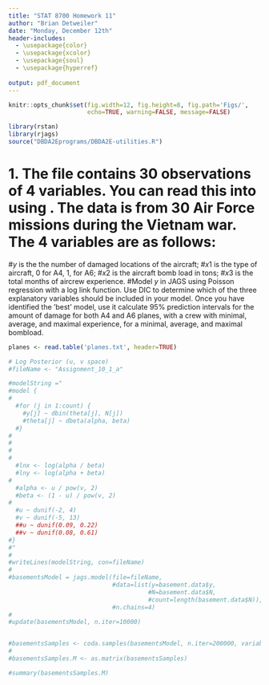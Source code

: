 ```yaml
---
title: "STAT 8700 Homework 11"
author: "Brian Detweiler"
date: "Monday, December 12th"
header-includes:
  - \usepackage{color}
  - \usepackage{xcolor}
  - \usepackage{soul}
  - \usepackage{hyperref}
  
output: pdf_document
---
```


```r
knitr::opts_chunk$set(fig.width=12, fig.height=8, fig.path='Figs/',
                      echo=TRUE, warning=FALSE, message=FALSE)
```

```r
library(rstan)
library(rjags)
source("DBDA2Eprograms/DBDA2E-utilities.R")
```

# 1. The file \texttt{planes.txt} contains 30 observations of 4 variables. You can read this into \textsf{R} using \texttt{read.table("planes.txt", header=T)}. The data is from 30 Air Force missions during the Vietnam war. The 4 variables are as follows: 
#$y$ is the the number of damaged locations of the aircraft;
#$x1$ is the type of aircraft, 0 for A4, 1, for A6; 
#$x2$ is the aircraft bomb load in tons; 
#$x3$ is the total months of aircrew experience.
#Model $y$ in JAGS using Poisson regression with a log link function. Use DIC to determine which of the three explanatory variables should be included in your model. Once you have identified the ’best’ model, use it calculate 95% prediction intervals for the amount of damage for both A4 and A6 planes, with a crew with minimal, average, and maximal experience, for a minimal, average, and maximal bombload.

```r
planes <- read.table('planes.txt', header=TRUE)
```


```r
# Log Posterior (u, v space)
#fileName <- "Assignment_10_1_a"

#modelString ="
#model {
#
  #for (j in 1:count) {
    #y[j] ~ dbin(theta[j], N[j])
    #theta[j] ~ dbeta(alpha, beta)
  #}
#
#
#
#
  #lnx <- log(alpha / beta)
  #lny <- log(alpha + beta)
#
  #alpha <- u / pow(v, 2)
  #beta <- (1 - u) / pow(v, 2)
#
  #u ~ dunif(-2, 4)
  #v ~ dunif(-5, 13)
  ##u ~ dunif(0.09, 0.22)
  ##v ~ dunif(0.08, 0.61)
#}
#"
#
#writeLines(modelString, con=fileName)
#
#basementsModel = jags.model(file=fileName, 
                             #data=list(y=basement.data$y,
                                       #N=basement.data$N, 
                                       #count=length(basement.data$N)),
                             #n.chains=4)
#
#update(basementsModel, n.iter=10000)


#basementsSamples <- coda.samples(basementsModel, n.iter=200000, variable.names=c("alpha", "beta", "theta", "y", "lnx", "lny"), thin=20)
#
#basementsSamples.M <- as.matrix(basementsSamples)

#summary(basementsSamples.M)
```

\begin{flushright}
  $\blacksquare$
\end{flushright}

\pagebreak